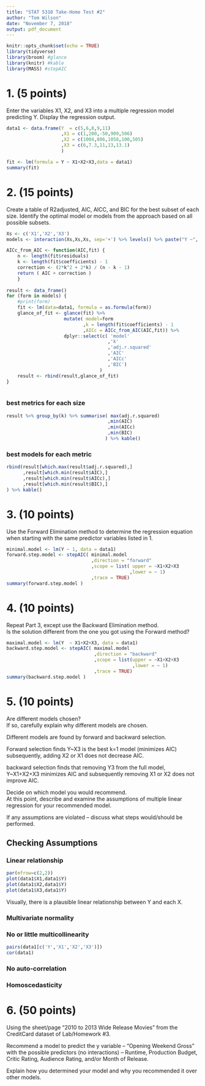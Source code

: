 ```yaml
---
title: "STAT 5310 Take-Home Test #2"
author: "Tom Wilson"
date: "November 7, 2018"
output: pdf_document
---
```


```r
knitr::opts_chunk$set(echo = TRUE)
library(tidyverse)
library(broom) #glance
library(knitr) #kable
library(MASS) #stepAIC
```


# 1. (5 points) 

Enter the variables X1, X2, and X3 into a multiple regression model predicting Y. Display the regression output. 

```R
data1 <- data.frame(Y  = c(5,6,8,9,11)
                    ,X1 = c(1,200,-50,909,506)
                    ,X2 = c(1004,806,1058,100,505)
                    ,X3 = c(6,7.3,11,13,13.1)
                    )
```

```R
fit <- lm(formula = Y ~ X1+X2+X3,data = data1)
summary(fit)
```

# 2. (15 points) 

Create a table of R2adjusted, AIC, AICC, and BIC for the best subset of each size. Identify the optimal model or models from the approach based on all possible subsets.

```R
Xs <- c('X1','X2','X3')
models <- interaction(Xs,Xs,Xs, sep='+') %>% levels() %>% paste("Y ~",.)

AICc_from_AIC <- function(AIC,fit) {    
    n <- length(fit$residuals)  
    k <- length(fit$coefficients) - 1    
    correction <- (2*k^2 + 2*k) / (n - k - 1)
    return ( AIC + correction )
    }
    
result <- data_frame()
for (form in models) {
    #print(form)
    fit <- lm(data=data1, formula = as.formula(form))        
    glance_of_fit <- glance(fit) %>%
                     mutate( model=form
                            ,k = length(fit$coefficients) - 1   
                            ,AICc = AICc_from_AIC(AIC,fit)) %>% 
                     dplyr::select(c( 'model' 
                                     ,'k'
                                     ,'adj.r.squared'
                                     ,'AIC'
                                     ,'AICc'
                                     ,'BIC')
                                  )
    result <- rbind(result,glance_of_fit)
}
    
```


### best metrics for each size
```R
result %>% group_by(k) %>% summarise( max(adj.r.squared)
                                     ,min(AIC)
                                     ,min(AICc)
                                     ,min(BIC)
                                    ) %>% kable()

```

### best models for each metric
```R
rbind(result[which.max(result$adj.r.squared),]
      ,result[which.min(result$AIC),]
      ,result[which.min(result$AICc),]
      ,result[which.min(result$BIC),]
) %>% kable()
```

# 3. (10 points) 

Use the Forward Elimination method to determine the regression equation when starting with the same predictor variables listed in 1. 

```R
minimal.model <- lm(Y ~ 1, data = data1)
forward.step.model <- stepAIC( minimal.model
                               ,direction = "forward"
                               ,scope = list( upper = ~X1+X2+X3
                                             ,lower = ~ 1)
                               ,trace = TRUE)
summary(forward.step.model )
```

# 4. (10 points) 

Repeat Part 3, except use the Backward Elimination method.  
Is the solution different from the one you got using the Forward method?

```R
maximal.model <- lm(Y  ~ X1+X2+X3, data = data1)
backward.step.model <- stepAIC( maximal.model
                                ,direction = "backward"
                                ,scope = list(upper = ~X1+X2+X3
                                              ,lower = ~ 1)
                                ,trace = TRUE)
summary(backward.step.model )
```
# 5. (10 points) 

Are different models chosen?  
If so, carefully explain why different models are chosen.

Different models are found by forward and backward selection.

Forward selection finds Y~X3 is the best k=1 model (minimizes AIC) subsequently, adding X2 or X1 does not decrease AIC.

backward selection finds that removing Y3 from the full model, Y~X1+X2+X3 minimizes AIC and subsequently removing X1 or X2 does not improve AIC.


Decide on which model you would recommend.  
At this point, describe and examine the assumptions of multiple linear regression for your recommended model.  

If any assumptions are violated -- discuss what steps would/should be performed.


## Checking Assumptions
### Linear relationship
```R
par(mfrow=c(2,2))
plot(data1$X1,data1$Y)
plot(data1$X2,data1$Y)
plot(data1$X3,data1$Y)
```

Visually, there is a plausible linear relationship between Y and each X.

### Multivariate normality



### No or little multicollinearity

```R
pairs(data1[c('Y','X1','X2','X3')])
cor(data1)
``` 

### No auto-correlation


### Homoscedasticity




# 6. (50 points) 

Using the sheet/page “2010 to 2013 Wide Release Movies” from the CreditCard dataset of Lab/Homework #3. 

Recommend a model to predict the y variable -- “Opening Weekend Gross” with the possible predictors (no interactions) -- Runtime, Production Budget, Critic Rating, Audience Rating, and/or Month of Release.  

Explain how you determined your model and why you recommended it over other models.

